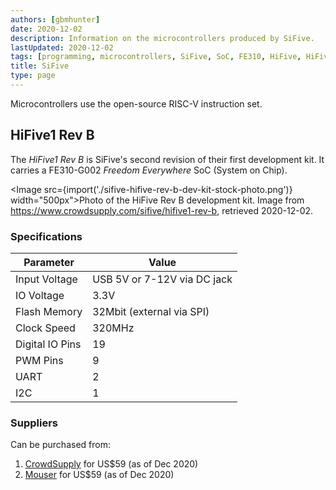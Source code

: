 ```yaml
---
authors: [gbmhunter]
date: 2020-12-02
description: Information on the microcontrollers produced by SiFive.
lastUpdated: 2020-12-02
tags: [programming, microcontrollers, SiFive, SoC, FE310, HiFive, HiFive1, HiFive1 Rev B]
title: SiFive
type: page
---
```


<WarningIsNotes />

Microcontrollers use the open-source RISC-V instruction set.

## HiFive1 Rev B 

The _HiFive1 Rev B_ is SiFive's second revision of their first development kit. It carries a FE310-G002 _Freedom Everywhere_ SoC (System on Chip).

<Image src={import('./sifive-hifive-rev-b-dev-kit-stock-photo.png')} width="500px">Photo of the HiFive Rev B development kit. Image from https://www.crowdsupply.com/sifive/hifive1-rev-b, retrieved 2020-12-02.</Image>

### Specifications

Parameter       | Value
----------------|-----------------------------
Input Voltage   | USB 5V or 7-12V via DC jack
IO Voltage      | 3.3V
Flash Memory    | 32Mbit (external via SPI)
Clock Speed     | 320MHz
Digital IO Pins | 19
PWM Pins        | 9
UART            | 2
I2C             | 1

### Suppliers

Can be purchased from:

1. [CrowdSupply](https://www.crowdsupply.com/sifive/hifive1-rev-b) for US$59 (as of Dec 2020)
1. [Mouser](https://mouser.com/ProductDetail/Crowd-Supply/cs-hifiveb-01?qs=sGAEpiMZZMu3sxpa5v1qrss6M%2FEDtK46myjE%2FE8cqlo%3D) for US$59 (as of Dec 2020)
